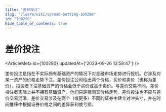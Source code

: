 ```yaml
---
title: "差价投注"
slug: "/learn/wiki/spread-betting-100290"
id: "100290"
hide_table_of_contents: true
---
```



# 差价投注

<ArticleMeta id={100290} updatedAt={'2023-09-26 13:58:47'} />
<div className='border-solid border-b border-t-0 my-4 border-[var(--ifm-color-gray-300)]' />

差价投注是指在不实际拥有基础资产的情况下对金融市场走势进行投机。它涉及对某一资产的价格走势下注。差价投注公司给出两个价格，买价和卖价（也称为差价），投资者下注基础资产的价格会低于买价或高于卖价。与差价交易不同，差价投注者实际上并不拥有基础资产，他们只是猜测其价格走势。差价投注也不应与差价交易混淆，差价交易涉及在两个（或更多）不同的证券中建立对冲头寸，并在时间推移中根据证券价格之间的差异获利或亏损。
